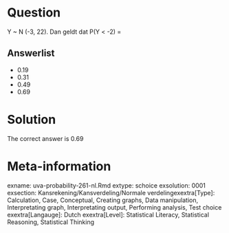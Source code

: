 Question
========

Y ~ N (-3, 22). Dan geldt dat P(Y < -2) = 

Answerlist
----------
* 0.19
* 0.31
* 0.49
* 0.69

Solution
========

The correct answer is  0.69 

Meta-information
================
exname: uva-probability-261-nl.Rmd 
extype: schoice 
exsolution: 0001 
exsection: Kansrekening/Kansverdeling/Normale verdelingexextra[Type]: Calculation, Case, Conceptual, Creating graphs, Data manipulation, Interpretating graph, Interpretating output, Performing analysis, Test choice 
exextra[Langauge]: Dutch 
exextra[Level]: Statistical Literacy, Statistical Reasoning, Statistical Thinking 
